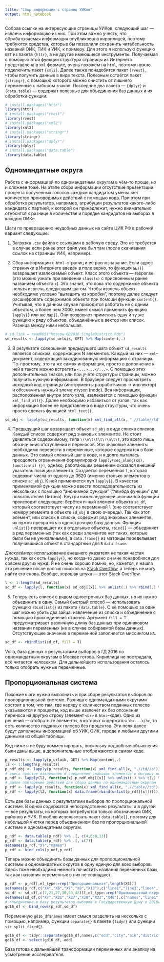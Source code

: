 ---
title: "Сбор информации с страниц УИКов"
output: html_notebook
---

Собрав ссылки на интересующие страницы УИКов, следующий шаг --- извлечь информацию из них. При этом важно учесть, что обрабатываемая информация опубликована киррилицей, поэтому требуются средства, которые бы позволили сохранить читабельность названий ОИК, ТИК и УИК, к примеру. Для этого я использую функцию `GET` из пакета `{httr}`, а не другие имеющиеся инструменты. Получаемая с помощью этой функции структура страницы из Интернета представлена в `xml` формате, очень похожем на `html`, поэтому нужно подключить пакет `{xml2}`. Далее также понадобится пакет `{rvest}`, чтобы получить данные в виде текста. Полезным остаётся пакет `{stringr}`, с помощью которого можно очистить от лишнего переменные с набором знаков. Последние два пакета --- `{dplyr}` и `{data.table}` --- содержат полезные для объединения баз данных и их обработки функции.

```{r echo=TRUE,warning=FALSE,message=FALSE}
# install.packages("httr")
library(httr)
# install.packages("rvest")
library(rvest)
# install.packages("xml2")
library(xml2)
# install.packages("stringr")
library(stringr)
# install.packages("dplyr")
library(dplyr)
# install.packages("data.table")
library(data.table)
```

## Одномандатные округа

Работа с информацией по одномандатным округам в чём--то проще, но и сложнее тоже. На этапе сбора информации отсутствие презентации процента полученных голосов каждым кандидатом уменьшает количество производимых действий с помощью кода. При этом при обработке результатов, например, атрибуции результатов какого--либо кандидата с партией, к которой он принадлежит, нужно внимательно относится к разнице в количестве и порядке кандидатов на выборах в каждом ОИКе.

Шаги по превращению неудобных данных на сайте ЦИК РФ в рабочий вариант следующие:

1. Загрузка `.csv` файла с ссылками в рабочую среду. Это не требуется в случае если ранее этот файл уже был там (после скачивания ссылок на страницы УИК, например).

2. Сбор информации с `html`--страниц и её распознавание. Если адрес странички в Интернете введён в поле верно, то функция `GET{}` возвращает извлекаемый объект. Класс этого объекта --- response (это можно узнать при введении `class(x)` с присвоенным ранее названием объекта `x`). Это значит, что пока что содержимое объекта нельзя извлечь следующим шагом. Чтобы извлечь объект необходимо условно "вытащить из коробки", поэтому далее следует расшифровать содержимое объекта при помощи функции `content{}`. Учитывая, что в данном случае приходится работать не с одним объектом, а более чем 3000, имеет смысл применить функцию `lapply{}` или же `Map{}`. Они позволяют применять одну и ту же функцию к ряду объектов, объединённых в вектор или список. Разница между ними небольшая.
```{r echo=TRUE,warning=FALSE,message=FALSE}
# sd_link = readRDS("Moscow_GD2016_SingleDistrict.Rds")
sd_results <- lapply(sd_urluik, GET) %>% Map(content,.)
```

3. В результате совершения предыдущего шага объект `sd_results` является списком, содержащим N элементов. Каждый из них --- `xml`--документ, содержащий закодированную информацию с страницы. По--простому, это та же самая информация, просто в дополнение к ней в тексте можно встретить `<...>...</...>`. С помощью этих дополнительных знаков, или при учёте структуры страницы, можно получить нужную информацию. В браузере следует просмотреть исходный код страницы (инструменты разработчиков -> инспектор) и обозначить нужный элемент/узел (node). Вся информация, расположенная внутри этого узла, извлекается с помощью функции `xml_find_all{}`. Далее необходимо избавиться от узлов, так как информация более не представлена в виде структуры, что очень просто сделать функцией `html_text{}`.

```{r echo=TRUE,warning=FALSE,message=FALSE}
sd_obj <- lapply(sd_results, function(x) xml_find_all(x, ".//table//td")) %>% lapply(., html_text)
```

4. Предыдущий шаг возвращает объект `sd_obj` в виде списка списков. Каждый список содержит ряд знаковых элементов. Не стоит удивляться содержимому, типа `\r\n\t\t\t\r\n\t\t`, это всего лишь обозначения отступлений и переносов. Эти знаковые элементы необходимо перевести в переменные, которые содержатся в базе данных. Это самый сложный шаг в коде, и я долго пыталась преодолеть ограничения формулировки `lapply(seq_along(xs), function(i) {})`, однако, работающим решением оказался внешний указатель позиции элемента. Создаётся переменная `l`, которая содержит числа от одного до 3620 (именно столько элементов в списке `sd_obj`). К ней применяется луп `lapply{}`. В качестве применяемой функции можно ввести последовательность из нескольких с помощью "анонимной функции" ("лямбда функции" для пользователей Питона). Внутри нижеследующей анонимной функции происходит следующее: берётся n--ный элемент объекта `sd_df`, который соответствует числу из переменной `l` (оно соответствует номеру элемента в объекте `sd_obj` в свою очередь). Так как этот элемент, или список в списке, содержит ряд знаковых элементов, их нужно превратить в однострочную базу данных. Функция `unlist{}` превращает их в отдельные объекты, `rbind{}` --- объединяет в ряд переменных (так как среди элементов нет таких, которые были бы не уникальными), а `data.frame{}` из матрицы переделывает получившийся объект в стандартный для `R` `data.frame`.

*Дисклеймер*: использование внешнего указателя не такая частая нужда, так как есть `lapply{}`, но когда--то давно он мне понадобился для совсем других нужд. Я не очень хорошо помню, но, кажется, я нашла это решение после долгих поисков на [Stack Overflow](https://stackoverflow.com/questions/tagged/r "Newest 'r' Questions --- Stack Overflow"), а теперь не могу найти его снова. Вообще, хорошая штука --- этот Stack Overflow.

```{r echo=TRUE,warning=FALSE,message=FALSE}
l <- 1:length(sd_results)
sd_df <- lapply(l, function(x) sd_obj[[x]] %>% unlist(.) %>% rbind(.) %>% data.frame(.))
```

5. Теперь есть список с рядом однострочных баз данных, но их нужно объединить в одну. Самый быстрый способ --- использовать функцию `rbindlist{}` из пакета `{data.table}`. С её помощью за один шаг можно убить два зайца: извлечение из списка и объединение с помощью присоединения строчек. Аргумент `fill = T` предусматривает различную длину баз данных при одинаковом названии переменных (не в случае собираемой базы данных). Отсутствующее значение в переменной заполняется миссингом `NA`.

```{r echo=TRUE,warning=FALSE,message=FALSE}
sd_df <- rbindlist(sd_df, fill = T)
```

Voila, база данных с результатами выборов в ГД 2016 по одномандатным округам в Москве готова. Кириллица не пострадала, всё читается человеком. Для дальнейшего использования осталось только отобрать нужные переменные.

## Пропорциональная система

Похожие шаги нужно выполнить и при сборе результатов выборов по пропорциональной системе. Разница с одномандатными округами состоит в том, что там, где наряду с количеством поданных голосов указываются и проценты, код выше извлечёт их без опознания переноса на другую строку (элемент `<br>` в `html`--коде). Одно из решений --- отобрать те элементы, в которых содержатся `<b>...</b>`, то есть количество поданных голосов без процентов. Эти поля далее будут дополнены информацией об УИК, ОИК, городе и любыми другими данными из общей таблицы. 

Код ниже я не буду комментировать, поскольку подробные объяснения были даны выше, а дополнительные отображаются в самом коде. 

```{r echo=TRUE,warning=FALSE,message=FALSE}
p_results <- lapply(p_urluik, GET) %>% Map(content,.)
l2 <- 1:length(p_results)
p_ndf_obj <- lapply(p_results, function(x) xml_find_all(x, ".//td//b")) %>% lapply(., html_text)
# здесь простое извлечение и соединение знаковых элементов в матрицу не подойдёт, дополнительно нужно транспонировать матрицу перед тем, как перевести её в формат базы данных
p_ndf <- lapply(l2, function(x) p_ndf_obj[[x]] %>% unlist(.) %>% t(.) %>% data.frame(.)) %>% rbindlist(., fill = T)
# далее повторение действий для сбора данных по одномандатным округам
p_rdf <- lapply(p_results, function(x) xml_find_all(x, ".//table//td")) %>% lapply(., html_text)
p_rdf <- lapply(l2, function(x) data.frame(rbind(unlist(p_rdf[[x]])))) %>% rbindlist(., fill = T)
```

Есть две базы данных с результатами выборов по пропорциональной системе. В одной содержатся непосредственно результаты, а в другой --- все результаты, из которых потребуются только обозначения ОИК, районов и УИК. Я люблю использовать пакет `data.table{}`, поэтому для небольшой чистки перед объединением баз по пропорциональной системе и одномандатным округам.

```{r echo=TRUE,warning=FALSE,message=FALSE}
p_ndf <- data.table(p_ndf) %>% .[, c(4,6:8,13)]
p_rdf <- data.table(p_rdf) %>% .[, c(7)]
setnames(p_rdf,"X7","names")
p_rdf <- bind_cols(p_ndf,p_rdf)
```

Теперь можно объединить базы данных для пропорциональной системы и одномандатных округов в одну единую для всех выборов. Здесь тоже необходимо немного почистить названия переменных базы, так как названия переменных в них не совпадают.

```{r echo=TRUE,warning=FALSE,message=FALSE}
p_rdf <- p_rdf[,el_type:=rep("Пропорциональная",length(X4))]
setnames(p_rdf,c("X4","X6","X7","X8","X13"),c("line1","line3","line4","line5","line10"))
sd_df <- sd_df[,c(7,21,27,30,33,48)][,el_type:=rep("Одномандатный округ",length(X21))]
setnames(sd_df,c("X7","X21","X27","X30","X33","X48"),c("names","line1","line3","line4","line5","line10"))
# объединение в базу результатов выборов в Государственную Думу в 2016г. по партийным спискам и одномандатным округам
gd16_df <- bind_rows(p_rdf,sd_df)
```

Переменную `gd16_df$names` имеет смысл разделить на несколько с помощью, например, функции `separate{}` в пакете `{tidyr}` или функции `str_split_fixed{}`. 
```{r echo=TRUE,warning=FALSE,message=FALSE}
gd16_df <- tidyr::separate(gd16_df,names,c("odd","city","oik","district","uik"),sep = ">")
gd16_df <- select(gd16_df,-odd)
```

База готова к дальнейшей трансформации переменных или анализу на усмотрение исследователя.